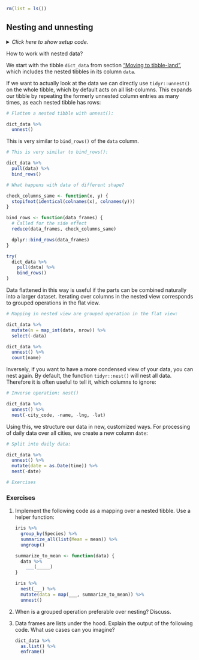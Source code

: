 ```r
rm(list = ls())
```


## Nesting and unnesting {#nest}

<details><summary>*Click here to show setup code.*</summary>
```r
### Nesting and unnesting

```
```r
library(tidyverse)
library(here)

dict <- readxl::read_excel(here("data/cities.xlsx"))

dict_data <-
  dict %>%
  mutate(data = map(weather_filename, ~ readxl::read_excel(here(.)))) %>%
  select(-weather_filename)
```
</details>

How to work with nested data?

We start with the tibble `dict_data` from section ["Moving to tibble-land"](#mut_map), which includes the nested tibbles in its column `data`.

If we want to actually look at the data we can directly use `tidyr::unnest()` on the whole tibble, which by default acts on all list-columns.
This expands our tibble by repeating the formerly unnested column entries as many times, as each nested tibble has rows:

```r
# Flatten a nested tibble with unnest():
```
```r
dict_data %>%
  unnest()
```

This is very similar to `bind_rows()` of the `data` column.

```r
# This is very similar to bind_rows():
```
```r
dict_data %>%
  pull(data) %>%
  bind_rows()
```

```r
# What happens with data of different shape?
```
```r
check_columns_same <- function(x, y) {
  stopifnot(identical(colnames(x), colnames(y)))
}

bind_rows <- function(data_frames) {
  # Called for the side effect
  reduce(data_frames, check_columns_same)

  dplyr::bind_rows(data_frames)
}

try(
  dict_data %>%
    pull(data) %>%
    bind_rows()
)
```

Data flattened in this way is useful if the parts can be combined naturally into a larger dataset.
Iterating over columns in the nested view corresponds to grouped operations in the flat view.

```r
# Mapping in nested view are grouped operation in the flat view:
```
```r
dict_data %>%
  mutate(n = map_int(data, nrow)) %>%
  select(-data)

dict_data %>%
  unnest() %>%
  count(name)
```

Inversely, if you want to have a more condensed view of your data, you can nest again.
By default, the function `tidyr::nest()` will nest all data.
Therefore it is often useful to tell it, which columns to ignore:

```r
# Inverse operation: nest()
```
```r
dict_data %>%
  unnest() %>%
  nest(-city_code, -name, -lng, -lat)
```

Using this, we structure our data in new, customized ways.
For processing of daily data over all cities, we create a new column `date`:

```r
# Split into daily data:
```
```r
dict_data %>%
  unnest() %>%
  mutate(date = as.Date(time)) %>%
  nest(-date)
```


```r
# Exercises
```

### Exercises

1. Implement the following code as a mapping over a nested tibble. Use a helper function:

    ```r
    iris %>% 
      group_by(Species) %>% 
      summarize_all(list(Mean = mean)) %>% 
      ungroup()
    ```
        
    ```r
    summarize_to_mean <- function(data) {
      data %>% 
        ___(_____)
    }
    
    iris %>%
      nest(___) %>% 
      mutate(data = map(___, summarize_to_mean)) %>%
      unnest()
    ```

1. When is a grouped operation preferable over nesting? Discuss.

1. Data frames are lists under the hood. Explain the output of the following code. What use cases can you imagine?

    ```r
    dict_data %>% 
      as.list() %>% 
      enframe()
    ```
